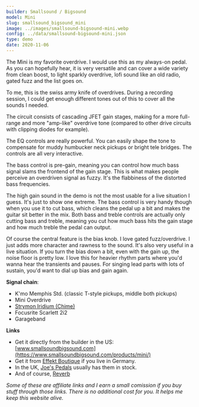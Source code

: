 ```yaml
---
builder: Smallsound / Bigsound
model: Mini
slug: smallsound_bigsound_mini
image: ../images/smallsound-bigsound-mini.webp
config: ../data/smallsound-bigsound-mini.json
type: demo
date: 2020-11-06
---
```


The Mini is my favorite overdrive. I would use this as my always-on pedal. As you can hopefully hear, it is very versatile and can cover a wide variety from clean boost, to light sparkly overdrive, lofi sound like an old radio, gated fuzz and the list goes on.

To me, this is the swiss army knife of overdrives. During a recording session, I could get enough different tones out of this to cover all the sounds I needed.

The circuit consists of cascading JFET gain stages, making for a more full-range and more "amp-like" overdrive tone (compared to other drive circuits with clipping diodes for example).

The EQ controls are really powerful. You can easily shape the tone to compensate for muddy humbucker neck pickups or bright tele bridges. The controls are all very interactive.

The bass control is pre-gain, meaning you can control how much bass signal slams the frontend of the gain stage. This is what makes people perceive an overdriven signal as fuzzy. It's the flabbiness of the distorted bass frequencies.

The high gain sound in the demo is not the most usable for a live situation I guess. It's just to show one extreme. The bass control is very handy though when you use it to cut bass, which cleans the pedal up a bit and makes the guitar sit better in the mix. Both bass and treble controls are actually only cutting bass and treble, meaning you cut how much bass hits the gain stage and how much treble the pedal can output.

Of course the central feature is the bias knob. I love gated fuzz/overdrive. I just adds more character and rawness to the sound. It's also very useful in a live situation. If you turn the bias down a bit, even with the gain up, the noise floor is pretty low. I love this for heavier rhythm parts where you'd wanna hear the transients and pauses. For singing lead parts with lots of sustain, you'd want to dial up bias and gain again.

**Signal chain**:

- K'mo Memphis Std. (classic T-style pickups, middle both pickups)
- Mini Overdrive
- [Strymon Iridium (Chime)](/demos/strymon-iridium)
- Focusrite Scarlett 2i2
- Garageband

**Links**

- Get it directly from the builder in the US: [www.smallsoundbigsound.com](https://www.smallsoundbigsound.com/products/mini/)
- Get it from [Effekt Boutique](https://www.effekt-boutique.de/effektgeraete/overdrive/smallsound-bigsound-mini-fuck-overdrive.html) if you live in Germany.
- In the UK, [Joe's Pedals](https://joespedals.com/products/mini-f-overdrive) usually has them in stock.
- And of course, [Reverb](https://reverb.grsm.io/loopydemos-smbs-mini)

_Some of these are affiliate links and I earn a small comission if you buy stuff through those links. There is no additional cost for you. It helps me keep this website alive._
